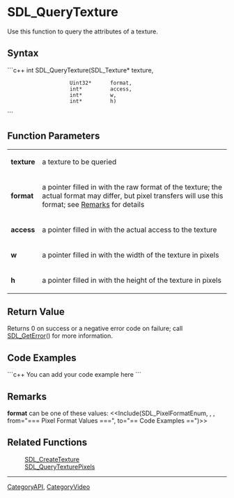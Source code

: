 <!-- pragma section-numbers off -->
<!-- pragma disable-camelcase -->

= SDL_QueryTexture =
Use this function to query the attributes of a texture.


== Syntax ==
```c++
int SDL_QueryTexture(SDL_Texture* texture,
                     Uint32*      format, 
                     int*         access,
                     int*         w, 
                     int*         h)
```

== Function Parameters ==

{|
|'''texture'''
|a texture to be queried
|-
|'''format'''
|a pointer filled in with the raw format of the texture; the actual format may differ, but pixel transfers will use this format; see [[#format|Remarks]] for details
|-
|'''access'''
|a pointer filled in with the actual access to the texture
|-
|'''w'''
|a pointer filled in with the width of the texture in pixels
|-
|'''h'''
|a pointer filled in with the height of the texture in pixels
|}

== Return Value ==
Returns 0 on success or a negative error code on failure; call [[SDL_GetError]]() for more information.

== Code Examples ==
```c++
You can add your code example here
```

== Remarks ==
<span id="format"></span> '''format''' can be one of these values:
<<Include(SDL_PixelFormatEnum, , , from="=== Pixel Format Values ===", to="== Code Examples ==")>>

== Related Functions ==
:[[SDL_CreateTexture]]
:[[SDL_QueryTexturePixels]]

----
[[CategoryAPI]], [[CategoryVideo]]
